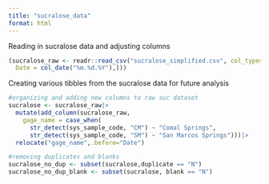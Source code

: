 ```yaml
---
title: "sucralose_data"
format: html
---
```


Reading in sucralose data and adjusting columns

```r
(sucralose_raw <- readr::read_csv("sucralose_simplified.csv", col_types = cols(
  Date = col_date("%m.%d.%Y"),)))
```

Creating various tibbles from the sucralose data for future analysis 
```r
#organizing and adding new columns to raw suc dataset
sucralose <- sucralose_raw|>
  mutate(add_column(sucralose_raw,
    gage_name = case_when(
      str_detect(sys_sample_code, "CM") ~ "Comal Springs",
      str_detect(sys_sample_code, "SM") ~ "San Marcos Springs")))|>
  relocate("gage_name",.before="Date")

#removing duplicates and blanks 
sucralose_no_dup <- subset(sucralose,duplicate == "N")
sucralose_no_dup_blank <- subset(sucralose, blank == "N")
```